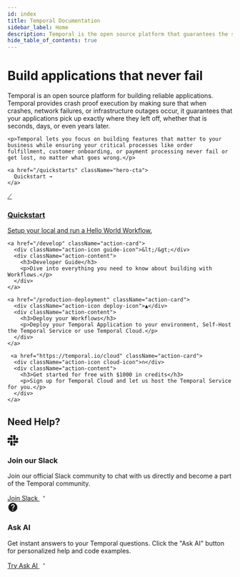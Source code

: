 ```yaml
---
id: index
title: Temporal Documentation
sidebar_label: Home
description: Temporal is the open source platform that guarantees the successful execution of services and applications using the power of durable execution.
hide_table_of_contents: true
---
```


<div className="hero-section">
  <div className="hero-content">
    <h1>Build applications that never fail</h1>

    
 <p>Temporal is an open source platform for building reliable applications. 
Temporal provides crash proof execution by making sure that when crashes, network failures, or infrastructure outages occur, it guarantees that your applications pick up exactly where they left off, whether that is seconds, days, or even years later.</p>
    

    <p>Temporal lets you focus on building features that matter to your business while ensuring your critical processes like order fulfillment, customer onboarding, or payment processing never fail or get lost, no matter what goes wrong.</p>
    
    <a href="/quickstarts" className="hero-cta">
      Quickstart →
    </a>
  </div>
  
  <div className="hero-actions">
    <a href="/quickstarts" className="action-card">
      <div className="action-icon quickstart-icon">⟋</div>
      <div className="action-content">
        <h3>Quickstart</h3>
        <p>Setup your local and run a Hello World Workflow.</p>
      </div>
    </a>
    
    
    <a href="/develop" className="action-card">
      <div className="action-icon guide-icon">&lt;/&gt;</div>
      <div className="action-content">
        <h3>Developer Guide</h3>
        <p>Dive into everything you need to know about building with Workflows.</p>
      </div>
    </a>
    
    <a href="/production-deployment" className="action-card">
      <div className="action-icon deploy-icon">▲</div>
      <div className="action-content">
        <h3>Deploy your Workflows</h3>
        <p>Deploy your Temporal Application to your environment, Self-Host the Temporal Service or use Temporal Cloud.</p>
      </div>
    </a>

     <a href="https://temporal.io/cloud" className="action-card">
      <div className="action-icon cloud-icon">∩</div>
      <div className="action-content">
        <h3>Get started for free with $1000 in credits</h3>
        <p>Sign up for Temporal Cloud and let us host the Temporal Service for you.</p>
      </div>
    </a>
  </div>
</div>





## Need Help? 

<div className="community-cards">
  <div className="community-card">
    <div className="community-icon slack-icon">
      <svg width="24" height="24" viewBox="0 0 24 24" fill="currentColor">
        <path d="M5.042 15.165a2.528 2.528 0 0 1-2.52 2.523A2.528 2.528 0 0 1 0 15.165a2.527 2.527 0 0 1 2.522-2.52h2.52v2.52zM6.313 15.165a2.527 2.527 0 0 1 2.521-2.52 2.527 2.527 0 0 1 2.521 2.52v6.313A2.528 2.528 0 0 1 8.834 24a2.528 2.528 0 0 1-2.521-2.522v-6.313zM8.834 5.042a2.528 2.528 0 0 1-2.521-2.52A2.528 2.528 0 0 1 8.834 0a2.528 2.528 0 0 1 2.521 2.522v2.52H8.834zM8.834 6.313a2.527 2.527 0 0 1 2.521 2.521 2.527 2.527 0 0 1-2.521 2.521H2.522A2.528 2.528 0 0 1 0 8.834a2.528 2.528 0 0 1 2.522-2.521h6.312zM18.956 8.834a2.528 2.528 0 0 1 2.522-2.521A2.528 2.528 0 0 1 24 8.834a2.528 2.528 0 0 1-2.522 2.521h-2.522V8.834zM17.688 8.834a2.528 2.528 0 0 1-2.523 2.521 2.527 2.527 0 0 1-2.52-2.521V2.522A2.527 2.527 0 0 1 15.165 0a2.528 2.528 0 0 1 2.523 2.522v6.312zM15.165 18.956a2.528 2.528 0 0 1 2.523 2.522A2.528 2.528 0 0 1 15.165 24a2.527 2.527 0 0 1-2.52-2.522v-2.522h2.52zM15.165 17.688a2.527 2.527 0 0 1-2.52-2.523 2.526 2.526 0 0 1 2.52-2.52h6.313A2.527 2.527 0 0 1 24 15.165a2.528 2.528 0 0 1-2.522 2.523h-6.313z"/>
      </svg>
    </div>
    <div className="community-content">
      <h3>Join our Slack</h3>
      <p>Join our official Slack community to chat with us directly and become a part of the Temporal community.</p>
      <a href="https://temporal.io/slack" className="community-link">
        Join Slack
        <svg width="16" height="16" viewBox="0 0 24 24" fill="currentColor">
          <path d="M13.5 7.5L17 11L13.5 14.5M17 11H7"/>
        </svg>
      </a>
    </div>
    </div>

  <div className="community-card">
    <div className="community-icon ai-icon">
      <svg width="24" height="24" viewBox="0 0 24 24" fill="currentColor">
        <path d="M12 2C6.486 2 2 6.486 2 12s4.486 10 10 10 10-4.486 10-10S17.514 2 12 2zm1 17h-2v-2h2v2zm2.07-7.75l-.9.92C13.45 12.9 13 13.5 13 15h-2v-.5c0-1.1.45-2.1 1.17-2.83l1.24-1.26c.37-.36.59-.86.59-1.41 0-1.1-.9-2-2-2s-2 .9-2 2H8c0-2.21 1.79-4 4-4s4 1.79 4 4c0 .88-.36 1.68-.93 2.25z"/>
      </svg>
    </div>
    <div className="community-content">
      <h3>Ask AI</h3>
      <p>Get instant answers to your Temporal questions. Click the "Ask AI" button for personalized help and code examples.</p>
      <a href="#" className="community-link">
        Try Ask AI
        <svg width="16" height="16" viewBox="0 0 24 24" fill="currentColor">
          <path d="M13.5 7.5L17 11L13.5 14.5M17 11H7"/>
        </svg>
      </a>
    </div>
  </div>
</div>

<style>
{`
  .hero-section {
    display: grid;
    grid-template-columns: 1fr 420px;
    gap: 3.5rem;
    margin: 3rem 0 5rem 0;
    align-items: start;
    background: #1a1d29;
    padding: 3.5rem;
    border-radius: 12px;
    min-height: 480px;
  }
  
  [data-theme="light"] .hero-section {
    background: linear-gradient(135deg, #ffffff 0%, #f8fafc 100%);
    border: 1px solid #e5e7eb;
    box-shadow: 0 1px 3px rgba(0, 0, 0, 0.05);
  }
  
  .hero-content {
    color: #ffffff;
  }
  
  [data-theme="light"] .hero-content {
    color: #1f2937;
  }
  
  .hero-content h1 {
    font-size: 2.5rem;
    font-weight: 700;
    color: #ffffff;
    margin-bottom: 1.5rem;
    line-height: 1.2;
    letter-spacing: -0.02em;
  }
  
  [data-theme="light"] .hero-content h1 {
    color: #1f2937;
  }
  
  .hero-content p {
    font-size: 1rem;
    line-height: 1.7;
    color: #a1a8b3;
    margin-bottom: 1.5rem;
  }
  
  [data-theme="light"] .hero-content p {
    color: #4b5563;
  }
  
  .hero-cta {
    display: inline-flex;
    align-items: center;
    gap: 0.5rem;
    background: linear-gradient(255.4deg, #444CE7 0%, #B664FF 100%);
    color: #ffffff;
    padding: 0.75rem 1.5rem;
    border-radius: 8px;
    text-decoration: none;
    font-weight: 600;
    font-size: 0.95rem;
    margin-top: 1rem;
    transition: all 0.3s ease;
  }
  
  .hero-cta:hover {
    transform: translateY(-2px);
    box-shadow: 0 8px 25px rgba(68, 76, 231, 0.4);
    text-decoration: none;
    color: #ffffff;
  }
  
  .hero-actions {
    display: flex;
    flex-direction: column;
    gap: 0.625rem;
  }
  
  .action-card {
    background: transparent;
    border: 1px solid #30394a;
    border-radius: 8px;
    padding: 1rem 1.125rem;
    display: flex;
    align-items: flex-start;
    gap: 0.875rem;
    text-decoration: none;
    color: inherit;
    transition: all 0.3s cubic-bezier(0.4, 0, 0.2, 1);
    position: relative;
    overflow: hidden;
  }
  
  [data-theme="light"] .action-card {
    background: transparent;
    border: 1px solid #e5e7eb;
  }
  
  .action-card:hover {
    transform: translateY(-3px);
    border-image: linear-gradient(135deg, #1FF1A5, #444CE7) 1;
    background: transparent;
    text-decoration: none;
    color: inherit;
    box-shadow: 0 12px 32px rgba(31, 241, 165, 0.15);
  }
  
  [data-theme="light"] .action-card:hover {
    transform: translateY(-3px);
    border-image: linear-gradient(135deg, #1FF1A5, #444CE7) 1;
    background: transparent;
    box-shadow: 0 12px 32px rgba(31, 241, 165, 0.15);
  }
  
  .action-icon {
    width: 32px;
    height: 32px;
    background: rgba(31, 241, 165, 0.1);
    border: 1px solid rgba(31, 241, 165, 0.2);
    border-radius: 6px;
    display: flex;
    align-items: center;
    justify-content: center;
    font-size: 0.75rem;
    font-weight: 600;
    color: #1FF1A5;
    flex-shrink: 0;
    margin-top: 1px;
    letter-spacing: -0.02em;
  }
  
  [data-theme="light"] .action-icon {
    background: rgba(31, 241, 165, 0.1);
    border: 1px solid rgba(31, 241, 165, 0.2);
    color: #1FF1A5;
  }
  
  .action-card:hover .action-icon {
    box-shadow: 0 6px 12px rgba(31, 241, 165, 0.2), 0 0 24px rgba(31, 241, 165, 0.1);
  }
  
  .action-content {
    flex: 1;
    min-width: 0;
  }
  
  .action-card h3 {
    margin: 0 0 0.375rem 0;
    font-size: 0.95rem;
    font-weight: 600;
    color: #ffffff;
    line-height: 1.3;
  }
  
  [data-theme="light"] .action-card h3 {
    color: #1f2937;
  }
  
  .action-card p {
    margin: 0;
    font-size: 0.8rem;
    line-height: 1.4;
    color: #CACBF9;
  }
  
  [data-theme="light"] .action-card p {
    color: #CACBF9;
  }
  
  .sdk-grid {
    display: grid;
    grid-template-columns: repeat(7, 1fr);
    gap: 1rem;
    margin: 2rem 0 3rem 0;
  }
  
  .sdk-card {
    background: transparent;
    border: none;
    padding: 1rem;
    text-align: center;
    display: flex;
    flex-direction: column;
    align-items: center;
    gap: 0.75rem;
    transition: all 0.3s cubic-bezier(0.4, 0, 0.2, 1);
    cursor: pointer;
    text-decoration: none;
    color: inherit;
    position: relative;
    overflow: hidden;
    min-height: 100px;
  }
  
  .sdk-card::before {
    content: '';
    position: absolute;
    top: 0;
    left: 0;
    right: 0;
    bottom: 0;
    background: linear-gradient(135deg, transparent 0%, rgba(68, 76, 231, 0.05) 100%);
    opacity: 0;
    transition: opacity 0.3s ease;
  }
  
  .sdk-card:hover::before {
    opacity: 1;
  }
  
  .sdk-card:hover {
    transform: translateY(-4px);
    text-decoration: none;
    color: inherit;
  }
  
  .sdk-logo {
    width: 36px;
    height: 36px;
    transition: transform 0.3s ease;
  }
  
  .sdk-card:hover .sdk-logo {
    transform: scale(1.05);
  }
  
  .sdk-card h4 {
    margin: 0;
    font-size: 0.75rem;
    font-weight: 400;
    color: var(--ifm-color);
    position: relative;
    z-index: 1;
    text-align: center;
    line-height: 1.2;
  }
  
  .learn-cards {
    display: grid;
    grid-template-columns: repeat(2, 1fr);
    gap: 1.5rem;
    margin: 2rem 0;
    max-width: 800px;
  }
  
  .learn-card {
    background: #ffffff;
    border: 1px solid #e2e8f0;
    padding: 2rem;
    display: flex;
    flex-direction: column;
    gap: 1rem;
    text-decoration: none;
    color: inherit;
    transition: all 0.3s cubic-bezier(0.4, 0, 0.2, 1);
    position: relative;
    overflow: hidden;
    min-height: 200px;
    box-shadow: 0 4px 12px rgba(68, 76, 231, 0.08), 0 0 0 1px rgba(68, 76, 231, 0.04);
  }
  
  [data-theme="dark"] .learn-card {
    background: #1a1b26;
    border: 1px solid #2a2d3a;
    box-shadow: 0 2px 8px rgba(0, 0, 0, 0.2);
  }
  
  .learn-icon {
    width: 40px;
    height: 40px;
    margin-bottom: 1rem;
    background: rgba(107, 114, 126, 0.08);
    border: 1px solid rgba(107, 114, 126, 0.2);
    border-radius: 8px;
    display: flex;
    align-items: center;
    justify-content: center;
    font-size: 1rem;
    color: rgba(55, 65, 81, 0.8);
    font-weight: 600;
    box-shadow: none;
  }

  .learn-card:nth-child(4) .learn-icon {
    font-size: 1.4rem;
  }
  
  [data-theme="dark"] .learn-icon {
    background: rgba(31, 241, 165, 0.1);
    color: #1FF1A5;
    border: 1px solid rgba(31, 241, 165, 0.2);
    box-shadow: none;
  }

  [data-theme="dark"] .learn-card:nth-child(4) .learn-icon {
    font-size: 1.2rem;
  }
  
  .learn-card:hover {
    transform: translateY(-3px);
    box-shadow: 0 12px 32px rgba(107, 114, 126, 0.12), 0 0 24px rgba(107, 114, 126, 0.06);
    border-color: rgba(107, 114, 126, 0.3);
    text-decoration: none;
    color: inherit;
  }

  .learn-card:hover .learn-icon {
    box-shadow: 0 6px 12px rgba(107, 114, 126, 0.2), 0 0 24px rgba(107, 114, 126, 0.1);
  }
  
  [data-theme="dark"] .learn-card:hover {
    border-image: linear-gradient(135deg, #1FF1A5, #444CE7) 1;
    box-shadow: 0 12px 32px rgba(31, 241, 165, 0.15);
  }
  
  .learn-card h3 {
    margin: 0;
    font-size: 1rem;
    font-weight: 600;
    color: var(--ifm-color-emphasis-900);
    position: relative;
    z-index: 1;
  }
  
  [data-theme="dark"] .learn-card h3 {
    color: var(--ifm-color);
  }
  
  .learn-card p {
    margin: 0;
    color: var(--ifm-color-emphasis-600);
    line-height: 1.6;
    flex-grow: 1;
    position: relative;
    z-index: 1;
    font-size: 0.8rem;
  }
  
  [data-theme="dark"] .learn-card p {
    color: var(--ifm-color-emphasis-700);
  }
  
  .bottom-cards {
    display: grid;
    grid-template-columns: repeat(3, 1fr);
    gap: 2rem;
    margin: 2rem 0;
  }
  
  .bottom-card {
    background: var(--ifm-card-background-color);
    border: 1px solid var(--ifm-color-emphasis-200);
    padding: 1.5rem;
    transition: all 0.3s cubic-bezier(0.4, 0, 0.2, 1);
  }
  
  [data-theme="dark"] .bottom-card {
    background: #1a1b26;
    border: 1px solid #2a2d3a;
  }
  
  .bottom-card:hover {
    transform: translateY(-2px);
    box-shadow: 0 6px 20px rgba(0, 0, 0, 0.1);
    border-color: var(--ifm-color-primary);
  }
  
  .bottom-card h3 {
    margin: 0 0 0.75rem 0;
    font-size: 0.95rem;
    font-weight: 600;
    color: var(--ifm-color);
  }
  
  .bottom-card p {
    margin: 0;
    color: var(--ifm-color-emphasis-700);
    font-size: 0.8rem;
    line-height: 1.5;
  }
  
  /* Modern section headers */
  h1 {
    font-size: 2rem;
    font-weight: 700;
    color: var(--ifm-color);
    margin-bottom: 1rem;
  }
  
  h2 {
    font-size: 1.3rem;
    font-weight: 600;
    color: var(--ifm-color);
    margin: 3rem 0 1.5rem 0;
  }
  
  /* Typography */
  p {
    font-size: 0.9rem;
    line-height: 1.6;
    color: var(--ifm-color-emphasis-800);
  }
  
  /* Ensure regular text links are properly colored */
  p a,
  li a,
  .markdown a:not(.hero-card):not(.learn-card):not(.sdk-card) {
    color: var(--ifm-link-color) !important;
    text-decoration: none;
  }
  
  p a:hover,
  li a:hover,
  .markdown a:not(.hero-card):not(.learn-card):not(.sdk-card):hover {
    color: var(--ifm-link-hover-color) !important;
    text-decoration: underline;
  }
  
  /* Mobile responsiveness */
  @media (max-width: 1024px) {
    .hero-section {
      grid-template-columns: 1fr 350px;
      gap: 2.5rem;
      padding: 2.5rem;
    }
    
    .sdk-grid {
      grid-template-columns: repeat(4, 1fr);
    }
  }
  
  @media (max-width: 768px) {
    .hero-section {
      grid-template-columns: 1fr;
      gap: 2rem;
      padding: 2rem;
      margin: 2rem 0 3rem 0;
    }
    
    .hero-content {
      order: 1;
    }
    
    .hero-actions {
      order: 2;
    }
    
    .hero-content h1 {
      font-size: 2rem;
    }
    
    .learn-cards,
    .bottom-cards,
    .community-cards {
      grid-template-columns: 1fr;
      gap: 1.5rem;
    }
    
    .sdk-grid {
      grid-template-columns: repeat(2, 1fr);
    }
    
    h1 {
      font-size: 1.75rem;
    }
    
    .learn-card {
      padding: 1.5rem;
    }
    
    .community-card {
      padding: 1.5rem;
      flex-direction: column;
      text-align: center;
      gap: 1rem;
    }
    
    .community-content {
      text-align: center;
    }
  }
  
  @media (max-width: 480px) {
    .hero-section {
      padding: 1.5rem;
      margin: 1rem 0 2rem 0;
    }
    
    .hero-content h1 {
      font-size: 1.75rem;
    }
    
    .hero-content p {
      font-size: 0.95rem;
    }
    
    .action-card {
      padding: 0.875rem 1rem;
    }
    
    .action-card h3 {
      font-size: 0.9rem;
    }
    
    .action-card p {
      font-size: 0.75rem;
    }
    
    .sdk-grid {
      grid-template-columns: 1fr;
    }
    
    h1 {
      font-size: 1.5rem;
    }
    
    .community-card {
      padding: 1.25rem;
    }
    
    .community-icon {
      width: 40px;
      height: 40px;
    }
  }

  /* Community Cards */
  .community-cards {
    display: grid;
    grid-template-columns: 1fr 1fr;
    gap: 1.25rem;
    margin: 3rem 0 2rem 0;
  }
  
  .community-card {
    background: linear-gradient(135deg, #ffffff 0%, #fafbfc 100%);
    border: 1px solid #e5e7eb;
    border-radius: 16px;
    padding: 1.75rem;
    display: flex;
    flex-direction: row;
    gap: 1.25rem;
    align-items: flex-start;
    transition: all 0.3s cubic-bezier(0.4, 0, 0.2, 1);
    position: relative;
    overflow: hidden;
    box-shadow: 0 1px 3px rgba(0, 0, 0, 0.04), 0 0 0 1px rgba(0, 0, 0, 0.02);
  }
  
  [data-theme="dark"] .community-card {
    background: #1a1b26;
    border: 1px solid #2a2d3a;
    box-shadow: 0 2px 8px rgba(0, 0, 0, 0.2);
  }
  
  .community-card::before {
    content: '';
    position: absolute;
    top: 0;
    left: 0;
    right: 0;
    bottom: 0;
    background: linear-gradient(135deg, transparent 0%, rgba(99, 102, 241, 0.03) 100%);
    opacity: 0;
    transition: opacity 0.3s ease;
  }
  
  [data-theme="dark"] .community-card::before {
    background: linear-gradient(135deg, transparent 0%, rgba(68, 76, 231, 0.02) 100%);
  }
  
  .community-card:hover::before {
    opacity: 1;
  }
  
  .community-card:hover {
    transform: translateY(-4px);
    box-shadow: 0 8px 32px rgba(99, 102, 241, 0.08), 0 2px 8px rgba(0, 0, 0, 0.04);
    border-color: rgba(99, 102, 241, 0.15);
  }
  
  [data-theme="dark"] .community-card:hover {
    border-color: #444CE7;
    box-shadow: 0 8px 32px rgba(68, 76, 231, 0.15);
  }
  
  .community-icon {
    width: 44px;
    height: 44px;
    border-radius: 12px;
    display: flex;
    align-items: center;
    justify-content: center;
    flex-shrink: 0;
    color: white;
    position: relative;
    z-index: 1;
    box-shadow: 0 2px 12px rgba(0, 0, 0, 0.12);
  }
  
  .slack-icon {
    background: linear-gradient(135deg, #4A154B 0%, #611f69 100%);
  }
  
  .ai-icon {
    background: linear-gradient(135deg, #6366f1 0%, #8b5cf6 100%);
  }
  
  .community-content {
    flex: 1;
    display: flex;
    flex-direction: column;
    gap: 0.75rem;
    position: relative;
    z-index: 1;
  }
  
  .community-content h3 {
    margin: 0;
    font-size: 1.1rem;
    font-weight: 600;
    color: #1f2937;
    letter-spacing: -0.01em;
  }
  
  [data-theme="dark"] .community-content h3 {
    color: var(--ifm-color);
  }
  
  .community-content p {
    margin: 0;
    color: #6b7280;
    line-height: 1.5;
    font-size: 0.85rem;
  }
  
  [data-theme="dark"] .community-content p {
    color: var(--ifm-color-emphasis-700);
  }
  
  .community-link {
    display: inline-flex;
    align-items: center;
    gap: 0.5rem;
    color: #6366f1;
    text-decoration: none;
    font-weight: 500;
    font-size: 0.85rem;
    margin-top: 0.5rem;
    transition: all 0.2s ease;
    opacity: 0.9;
  }
  
  [data-theme="dark"] .community-link {
    color: #8b5cf6;
  }
  
  .community-link:hover {
    color: #4f46e5;
    text-decoration: none;
    transform: translateX(2px);
    opacity: 1;
  }
  
  [data-theme="dark"] .community-link:hover {
    color: #a78bfa;
  }
  
  .community-link svg {
    transition: transform 0.2s ease;
    opacity: 0.8;
  }
  
  .community-link:hover svg {
    transform: translateX(2px);
    opacity: 1;
  }
`}
</style>
